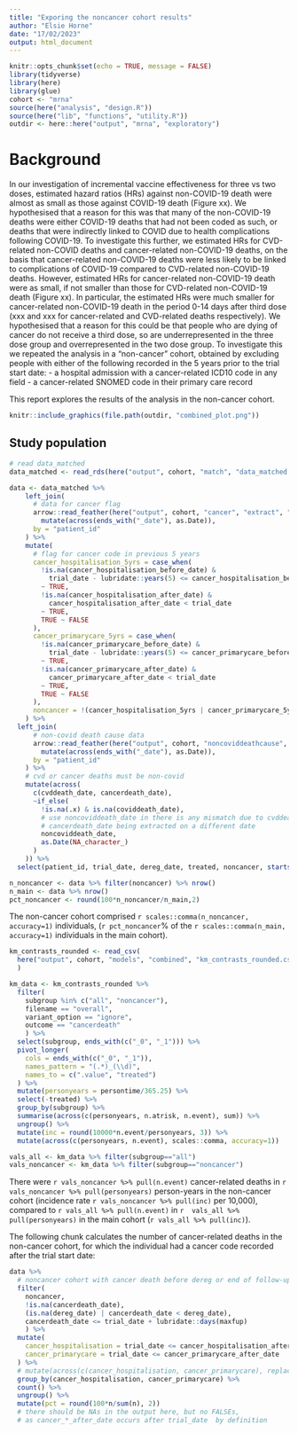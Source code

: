```yaml
---
title: "Exporing the noncancer cohort results"
author: "Elsie Horne"
date: "17/02/2023"
output: html_document
---
```


```r
knitr::opts_chunk$set(echo = TRUE, message = FALSE)
library(tidyverse)
library(here)
library(glue)
cohort <- "mrna"
source(here("analysis", "design.R"))
source(here("lib", "functions", "utility.R"))
outdir <- here::here("output", "mrna", "exploratory")
```

# Background

In our investigation of incremental vaccine effectiveness for three vs two doses, estimated hazard ratios (HRs) against non-COVID-19 death were almost as small as those against COVID-19 death (Figure xx).
We hypothesised that a reason for this was that many of the non-COVID-19 deaths were either COVID-19 deaths that had not been coded as such, or deaths that were indirectly linked to COVID due to health complications following COVID-19.
To investigate this further, we estimated HRs for CVD-related non-COVID deaths and cancer-related non-COVID-19 deaths, on the basis that cancer-related non-COVID-19 deaths were less likely to be linked to complications of COVID-19 compared to CVD-related non-COVID-19 deaths.
However, estimated HRs for cancer-related non-COVID-19 death were as small, if not smaller than those for CVD-related non-COVID-19 death (Figure xx).
In particular, the estimated HRs were much smaller for cancer-related non-COVID-19 death in the period 0-14 days after third dose (xxx and xxx for cancer-related and CVD-related deaths respectively).
We hypothesised that a reason for this could be that people who are dying of cancer do not receive a third dose, so are underrepresented in the three dose group and overrepresented in the two dose group.
To investigate this we repeated the analysis in a "non-cancer" cohort, obtained by excluding people with either of the following recorded in the 5 years prior to the trial start date: 
- a hospital admission with a cancer-related ICD10 code in any field
- a cancer-related SNOMED code in their primary care record 

This report explores the results of the analysis in the non-cancer cohort.

```r
knitr::include_graphics(file.path(outdir, "combined_plot.png"))
```

## Study population
```r
# read data_matched
data_matched <- read_rds(here("output", cohort, "match", "data_matched.rds")) 

data <- data_matched %>%
    left_join(
      # data for cancer flag
      arrow::read_feather(here("output", cohort, "cancer", "extract", "input_cancer.feather")) %>%
        mutate(across(ends_with("_date"), as.Date)), 
      by = "patient_id"
    ) %>%
    mutate(
      # flag for cancer code in previous 5 years
      cancer_hospitalisation_5yrs = case_when(
        !is.na(cancer_hospitalisation_before_date) & 
          trial_date - lubridate::years(5) <= cancer_hospitalisation_before_date
        ~ TRUE,
        !is.na(cancer_hospitalisation_after_date) &
          cancer_hospitalisation_after_date < trial_date
        ~ TRUE,
        TRUE ~ FALSE
      ),
      cancer_primarycare_5yrs = case_when(
        !is.na(cancer_primarycare_before_date) & 
          trial_date - lubridate::years(5) <= cancer_primarycare_before_date
        ~ TRUE,
        !is.na(cancer_primarycare_after_date) &
          cancer_primarycare_after_date < trial_date
        ~ TRUE,
        TRUE ~ FALSE
      ),
      noncancer = !(cancer_hospitalisation_5yrs | cancer_primarycare_5yrs)
    ) %>%
  left_join(
      # non-covid death cause data
      arrow::read_feather(here("output", cohort, "noncoviddeathcause", "extract", "input_noncoviddeathcause.feather")) %>%
        mutate(across(ends_with("_date"), as.Date)), 
      by = "patient_id"
    ) %>%
    # cvd or cancer deaths must be non-covid
    mutate(across(
      c(cvddeath_date, cancerdeath_date),
      ~if_else(
        !is.na(.x) & is.na(coviddeath_date), 
        # use noncoviddeath_date in there is any mismatch due to cvddeath_date and 
        # cancerdeath_date being extracted on a different date
        noncoviddeath_date,
        as.Date(NA_character_)
      )
    )) %>%
  select(patient_id, trial_date, dereg_date, treated, noncancer, starts_with("cancer")) 

n_noncancer <- data %>% filter(noncancer) %>% nrow()
n_main <- data %>% nrow()
pct_noncancer <- round(100*n_noncancer/n_main,2)
```

The non-cancer cohort comprised `r scales::comma(n_noncancer, accuracy=1)` individuals, (`r pct_noncancer`% of the `r scales::comma(n_main, accuracy=1)` individuals in the main cohort).

```r
km_contrasts_rounded <- read_csv(
  here("output", cohort, "models", "combined", "km_contrasts_rounded.csv")
  )

km_data <- km_contrasts_rounded %>%
  filter(
    subgroup %in% c("all", "noncancer"),
    filename == "overall",
    variant_option == "ignore",
    outcome == "cancerdeath"
    ) %>%
  select(subgroup, ends_with(c("_0", "_1"))) %>%
  pivot_longer(
    cols = ends_with(c("_0", "_1")),
    names_pattern = "(.*)_(\\d)",
    names_to = c(".value", "treated")
  ) %>%
  mutate(personyears = persontime/365.25) %>%
  select(-treated) %>%
  group_by(subgroup) %>%
  summarise(across(c(personyears, n.atrisk, n.event), sum)) %>%
  ungroup() %>%
  mutate(inc = round(10000*n.event/personyears, 3)) %>%
  mutate(across(c(personyears, n.event), scales::comma, accuracy=1))

vals_all <- km_data %>% filter(subgroup=="all")
vals_noncancer <- km_data %>% filter(subgroup=="noncancer")

```

There were `r vals_noncancer %>% pull(n.event)` cancer-related deaths in `r  vals_noncancer %>% pull(personyears)` person-years in the non-cancer cohort (incidence rate `r vals_noncancer %>% pull(inc)` per 10,000), compared to `r vals_all %>% pull(n.event)` in `r  vals_all %>% pull(personyears)` in the main cohort (`r vals_all %>% pull(inc)`).

The following chunk calculates the number of cancer-related deaths in the non-cancer cohort, for which the individual had a cancer code recorded after the trial start date:

```r
data %>%
  # noncancer cohort with cancer death before dereg or end of follow-up
  filter(
    noncancer,
    !is.na(cancerdeath_date),
    (is.na(dereg_date) | cancerdeath_date < dereg_date),
    cancerdeath_date <= trial_date + lubridate::days(maxfup)
    ) %>%
  mutate(
    cancer_hospitalisation = trial_date <= cancer_hospitalisation_after_date,
    cancer_primarycare = trial_date <= cancer_primarycare_after_date
  ) %>%
  # mutate(across(c(cancer_hospitalisation, cancer_primarycare), replace_na, replace = FALSE)) %>%
  group_by(cancer_hospitalisation, cancer_primarycare) %>%
  count() %>% 
  ungroup() %>%
  mutate(pct = round(100*n/sum(n), 2))
  # there should be NAs in the output here, but no FALSEs, 
  # as cancer_*_after_date occurs after trial_date  by definition
```



